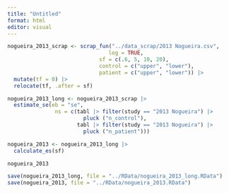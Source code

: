 ```yaml
---
title: "Untitled"
format: html
editor: visual
---
```


```r
nogueira_2013_scrap <- scrap_fun("../data_scrap/2013 Nogueira.csv",
                                log = TRUE,
                             sf = c(.6, 5, 10, 20), 
                             control = c("upper", "lower"), 
                             patient = c("upper", "lower")) |> 
  mutate(tf = 0) |> 
  relocate(tf, .after = sf)
```

```r
nogueira_2013_long <- nogueira_2013_scrap |> 
  estimate_se(eb = "se", 
               ns = c(tabl |> filter(study == "2013 Nogueira") |> 
                        pluck ("n_control"), 
                      tabl |> filter(study == "2013 Nogueira") |> 
                        pluck ("n_patient")))

nogueira_2013 <- nogueira_2013_long |> 
  calculate_es(sf)

nogueira_2013
```

```r
save(nogueira_2013_long, file = "../RData/nogueira_2013_long.RData")
save(nogueira_2013, file = "../RData/nogueira_2013.RData")
```
